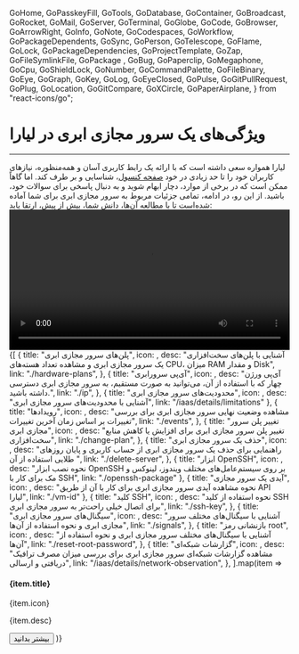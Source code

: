 
  GoHome,
  GoPasskeyFill,
  GoTools,
  GoDatabase,
  GoContainer,
  GoBroadcast,
  GoRocket,
  GoMail,
  GoServer,
  GoTerminal,
  GoGlobe,
  GoCode,
  GoBrowser,
  GoArrowRight,
  GoInfo,
  GoNote,
  GoCodespaces,
  GoWorkflow,
  GoPackageDependents,
  GoSync,
  GoPerson,
  GoTelescope,
  GoFlame,
  GoLock,
  GoPackageDependencies,
  GoProjectTemplate,
  GoZap,
  GoFileSymlinkFile,
  GoPackage ,
  GoBug,
  GoPaperclip,
  GoMegaphone,
  GoCpu,
  GoShieldLock,
  GoNumber,
  GoCommandPalette,
  GoFileBinary,
  GoEye,
  GoGraph,
  GoKey,
  GoLog,
  GoEyeClosed,
  GoPulse,
  GoGitPullRequest,
  GoPlug,
  GoLocation,
  GoGitCompare,
  GoXCircle,
  GoPaperAirplane,
} from "react-icons/go";


<Layout>
<Head>
<title>مستندات ویژگی‌های سرور مجازی ابری  - لیارا</title>
<meta property="og:title" content="مستندات خدمات رایانش ابری لیارا" />
<meta property="og:description" content="مستندات مربوط به ویژگی‌های سرور مجازی یا VPS و آشنایی با جزئیات آن "  />
<meta property="og:image" content="https://media.liara.ir/logos/liara-poster.jpg" />
</Head>

# ویژگی‌های یک سرور مجازی ابری در لیارا
<hr className="mb-2" />
لیارا همواره سعی داشته است که با 
ارائه یک رابط کاربری آسان و همه‌منظوره، نیازهای کاربران خود را تا حد زیادی در خود <a href="https://console.liara.ir" className="text-[#2196f3] ">صفحه کنسول</a>، شناسایی و بر طرف کند. اما گاهاً ممکن است که در برخی از موارد، دچار ابهام شوید و به دنبال پاسخی
برای سوالات خود، باشید.
از این رو، در ادامه، تمامی جزئیات مربوط به سرور مجازی ابری برای شما آماده شده‌است تا با مطالعه آن‌ها، دانش شما، بیش از پیش، ارتقا یابد:

<div className="h-6" />
<video
src="https://media.liara.ir/vps/cloud-server-introduction.mp4"
controls="controls"
className="block w-full"
width="100%"
></video>
<div className="h-6" />

<div className="grid md:grid-cols-4 gap-4">
{[
  {
    title: "پلن‌های سرور مجازی ابری",
    icon: <GoCpu />,
    desc: "آشنایی با پلن‌های سخت‌افزاری یک سرور مجازی ابری و مشاهده تعداد هسته‌های CPU، میزان RAM و مقدار Disk",
    link: "./hardware-plans",
  },
  {
    title: "آی‌پی سرورابری",
    icon: <GoNumber />,
    desc: "آی‌پی ورژن چهار که با استفاده از آن، می‌توانید به صورت مستقیم، به سرور مجازی ابری دسترسی داشته باشید.",
    link: "./ip",
  },
  {
  title: "محدودیت‌های سرور مجازی ابری",
  icon: <GoLock />,
  desc: "آشنایی با محدودیت‌های سرور مجازی ابری",
  link: "/iaas/details/limitations"
  },
  {
    title: "رویدادها",
    icon: <GoEye />,
    desc: "مشاهده وضعیت نهایی سرور مجازی ابری برای بررسی تغییرات بر اساس زمان آخرین تغییرات",
    link: "./events",
  },
  {
    title: "تغییر پلن سرور مجازی ابری",
    icon: <GoGitCompare />,
    desc: "تغییر پلن سرور مجازی ابری برای افزایش یا کاهش منابع سخت‌افزاری",
    link: "./change-plan",
  },
  {
    title: "حذف یک سرور مجازی ابری",
    icon: <GoXCircle />,
    desc: "راهنمایی برای حذف یک سرور مجازی ابری از حساب کاربری و پایان روزهای طلایی استفاده از آن ",
    link: "./delete-server",
  },
  {
    title: "ابزار OpenSSH",
    icon: <GoTools  />,
    desc: "نحوه نصب ابزار OpenSSH بر روی سیستم‌عامل‌های مختلف ویندوز، لینوکس و مک برای کار با SSH",
    link: "./openssh-package"
  },
  {
    title: "آیدی یک سرور مجازی",
    icon: <GoCommandPalette  />,
    desc: "نحوه مشاهده آیدی سرور مجازی ابری برای کار با آن از طریق API لیارا",
    link: "./vm-id"
  },
  {
    title: "کلید SSH",
    icon: <GoKey />,
    desc: "نحوه استفاده از کلید SSH برای اتصال خیلی راحت‌تر به سرور مجازی ابری",
    link: "./ssh-key",
  },
  {
    title: "سیگنال‌های سرور مجازی ابری",
    icon: <GoBroadcast />,
    desc: "آشنایی با سیگنال‌های مختلف سرور مجازی ابری و نحوه استفاده از آن‌ها",
    link: "./signals",
  },
  {
    title: "بازنشانی رمز root",
    icon: <GoPasskeyFill />,
    desc: "آشنایی با سیگنال‌های مختلف سرور مجازی ابری و نحوه استفاده از آن‌ها",
    link: "./reset-root-password",
  },
  {
  title: "‌گزارشات شبکه‌ای",
  icon: <GoGraph />,
  desc: "مشاهده گزارشات شبکه‌ای سرور مجازی ابری برای بررسی میزان مصرف ترافیک دریافتی و ارسالی",
  link: "/iaas/details/network-observation",
  },
].map(item =>
        <Card className="min-h-[180px] flex flex-col justify-between items-start w-full">
        <div>
            <div className="flex items-center justify-between gap-3">
            <h4>
                {item.title}
            </h4>
            <div className="bg-[#222] text-white p-1 rounded-md">
                {item.icon}
            </div>
            </div>
            <p align='justify' className="text-[gray] leading-6 text-[14px] mt-3">
            {item.desc}
            </p>
        </div>
        <Link href={item.link}>
        <Button variant="link" href={item.link}>بیشتر بدانید</Button>
        </Link>
        </Card>
    )}
    </div>






</Layout>